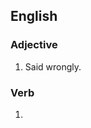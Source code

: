 ==English==

===Adjective===
{{head|en|adjective}}

# Said wrongly.

===Verb===
{{head|en|verb form}}

# {{en-past of|mispronounce}}